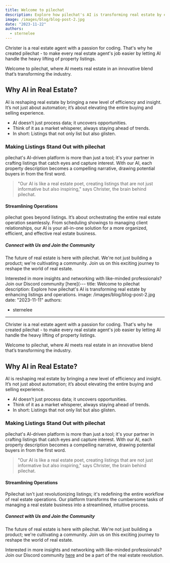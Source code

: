 ```yaml
---
title: Welcome to pilechat
description: Explore how pilechat's AI is transforming real estate by enhancing listings and operations.
image: /images/blog/blog-post-2.jpg
date: "2023-11-22"
authors:
  - sternelee
---
```


<Callout>
  Christer is a real estate agent with a passion for coding. That's why he
  created pilechat - to make every real estate agent's job easier by letting AI
  handle the heavy lifting of property listings.
</Callout>

Welcome to pilechat, where AI meets real estate in an innovative blend that’s transforming the industry.

## Why AI in Real Estate?

AI is reshaping real estate by bringing a new level of efficiency and insight. It’s not just about automation; it’s about elevating the entire buying and selling experience.

- AI doesn’t just process data; it uncovers opportunities.
- Think of it as a market whisperer, always staying ahead of trends.
- In short: Listings that not only list but also glisten.

### Making Listings Stand Out with pilechat

pilechat's AI-driven platform is more than just a tool; it's your partner in crafting listings that catch eyes and capture interest. With our AI, each property description becomes a compelling narrative, drawing potential buyers in from the first word.

> "Our AI is like a real estate poet, creating listings that are not just informative but also inspiring," says Christer, the brain behind pilechat.

#### Streamlining Operations

pilechat goes beyond listings. It’s about orchestrating the entire real estate operation seamlessly. From scheduling showings to managing client relationships, our AI is your all-in-one solution for a more organized, efficient, and effective real estate business.

##### Connect with Us and Join the Community

The future of real estate is here with pilechat. We're not just building a product; we're cultivating a community. Join us on this exciting journey to reshape the world of real estate.

Interested in more insights and networking with like-minded professionals? Join our Discord community [here](---
title: Welcome to pilechat
description: Explore how pilechat's AI is transforming real estate by enhancing listings and operations.
image: /images/blog/blog-post-2.jpg
date: "2023-11-11"
authors:

- sternelee

---

<Callout>
  Christer is a real estate agent with a passion for coding. That's why he
  created pilechat - to make every real estate agent's job easier by letting AI
  handle the heavy lifting of property listings.
</Callout>

Welcome to pilechat, where AI meets real estate in an innovative blend that’s transforming the industry.

## Why AI in Real Estate?

AI is reshaping real estate by bringing a new level of efficiency and insight. It’s not just about automation; it’s about elevating the entire buying and selling experience.

- AI doesn’t just process data; it uncovers opportunities.
- Think of it as a market whisperer, always staying ahead of trends.
- In short: Listings that not only list but also glisten.

### Making Listings Stand Out with pilechat

pilechat's AI-driven platform is more than just a tool; it's your partner in crafting listings that catch eyes and capture interest. With our AI, each property description becomes a compelling narrative, drawing potential buyers in from the first word.

> "Our AI is like a real estate poet, creating listings that are not just informative but also inspiring," says Christer, the brain behind pilechat.

#### Streamlining Operations

Ppilechat isn't just revolutionizing listings; it's redefining the entire workflow of real estate operations. Our platform transforms the cumbersome tasks of managing a real estate business into a streamlined, intuitive process.

##### Connect with Us and Join the Community

The future of real estate is here with pilechat. We're not just building a product; we're cultivating a community. Join us on this exciting journey to reshape the world of real estate.

Interested in more insights and networking with like-minded professionals? Join our Discord community [here](https://discord.gg/wadg6fNX) and be a part of the real estate revolution.
